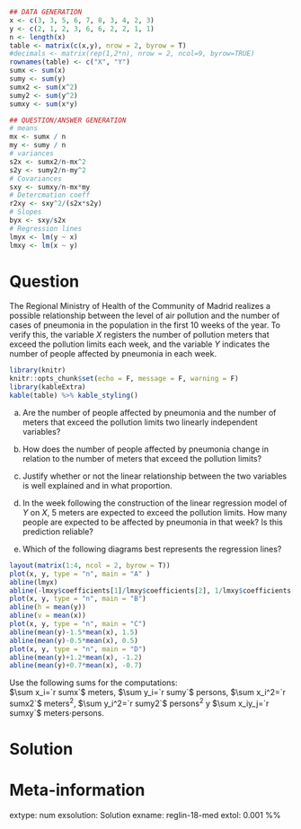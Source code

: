 
```r
## DATA GENERATION
x <- c(3, 3, 5, 6, 7, 8, 3, 4, 2, 3)
y <- c(2, 1, 2, 3, 6, 6, 2, 2, 1, 1)
n <- length(x)
table <- matrix(c(x,y), nrow = 2, byrow = T)
#decimals <- matrix(rep(1,2*n), nrow = 2, ncol=9, byrow=TRUE)
rownames(table) <- c("X", "Y")
sumx <- sum(x)
sumy <- sum(y)
sumx2 <- sum(x^2)
sumy2 <- sum(y^2)
sumxy <- sum(x*y)

## QUESTION/ANSWER GENERATION
# means
mx <- sumx / n
my <- sumy / n
# variances
s2x <- sumx2/n-mx^2
s2y <- sumy2/n-my^2
# Covariances
sxy <- sumxy/n-mx*my
# Detercmation coeff
r2xy <- sxy^2/(s2x*s2y)
# Slopes
byx <- sxy/s2x
# Regression lines
lmyx <- lm(y ~ x)
lmxy <- lm(x ~ y)
```

Question
========
The Regional Ministry of Health of the Community of Madrid realizes a possible relationship between the level of air pollution and the number of cases of pneumonia in the population in the first 10 weeks of the year. To verify this, the variable $X$ registers the number of pollution meters that exceed the pollution limits each week, and the variable $Y$ indicates the number of people affected by pneumonia in each week.

```r
library(knitr)
knitr::opts_chunk$set(echo = F, message = F, warning = F)
library(kableExtra)
kable(table) %>% kable_styling()
```


a. Are the number of people affected by pneumonia and the number of meters that exceed the pollution limits two linearly independent variables?

a. How does the number of people affected by pneumonia change in relation to the number of meters that exceed the pollution limits?

a. Justify whether or not the linear relationship between the two variables is well explained and in what proportion.

a. In the week following the construction of the linear regression model of $Y$ on $X$, 5 meters are expected to exceed the pollution limits. How many people are expected to be affected by pneumonia in that week? Is this prediction reliable?

a. Which of the following diagrams best represents the regression lines?
```r
layout(matrix(1:4, ncol = 2, byrow = T))
plot(x, y, type = "n", main = "A" )
abline(lmyx)
abline(-lmxy$coefficients[1]/lmxy$coefficients[2], 1/lmxy$coefficients[2])
plot(x, y, type = "n", main = "B")
abline(h = mean(y))
abline(v = mean(x))
plot(x, y, type = "n", main = "C")
abline(mean(y)-1.5*mean(x), 1.5)
abline(mean(y)-0.5*mean(x), 0.5)
plot(x, y, type = "n", main = "D")
abline(mean(y)+1.2*mean(x), -1.2)
abline(mean(y)+0.7*mean(x), -0.7)
```


Use the following sums for the computations:  
$\sum x_i=`r sumx`$ meters, $\sum y_i=`r sumy`$ persons, $\sum x_i^2=`r sumx2`$ meters$^2$, $\sum y_i^2=`r sumy2`$ persons$^2$ y $\sum x_iy_j=`r sumxy`$ meters$\cdot$persons.

Solution
========


Meta-information 
================
extype: num
exsolution: Solution
exname: reglin-18-med
extol: 0.001
%% \degree{Biotechnology}
 
